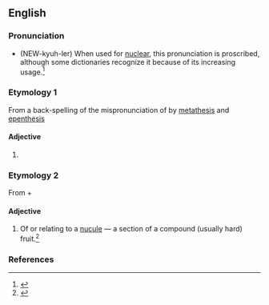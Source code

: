 {{rfd|A common misspelling of a word is not in and of itself a word. Neither reference has anything to do with this misspelling, reference to the obscure word "nucule" is irrelevant and the adj version suggested is completely fabricated }}
==English==

===Pronunciation===
* {{IPA|/ˈnjuːkjələr/}} (NEW-kyuh-ler)  When used for [[nuclear]], this pronunciation is proscribed, although some dictionaries recognize it because of its increasing usage.<ref>{{cite web|
| author = Arnold Zwicky
| url = http://itre.cis.upenn.edu/%7Emyl/languagelog/archives/001133.html
| title= The thin line between error and mere variation
| date = June 29, 2004
| accessdate = 2006-10-23
}}</ref>

===Etymology 1===
From a back-spelling of the mispronunciation of {{term|nuclear}} by [[metathesis]] and [[epenthesis]]

====Adjective====
{{en-adj|-}}

# {{context|humorous|lang=en}} {{eye dialect of|nuclear}}

===Etymology 2===
From {{term|nucule|lang=en}} + {{term|-ar|lang=en}}

====Adjective====
{{en-adj}}

# {{context|botany|lang=en}} Of or relating to a [[nucule]] — a section of a compound (usually hard) fruit.<ref>{{reference-book|title=Oxford English Dictionary, ''nucule'' adj. (1)}}</ref>

===References===
<references/>